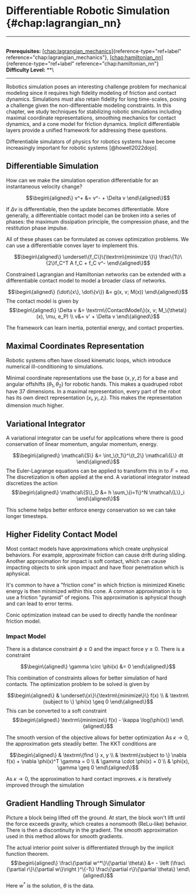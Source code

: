 # Differentiable Robotic Simulation \{#chap:lagrangian_nn\}

------------------------------------------------------------------------

\
**Prerequisites:**
[\[chap:lagrangian_mechanics\]](#chap:lagrangian_mechanics)\{reference-type="ref+label"
reference="chap:lagrangian_mechanics"\},
[\[chap:hamiltonian_nn\]](#chap:hamiltonian_nn)\{reference-type="ref+label"
reference="chap:hamiltonian_nn"\}\
**Difficulty Level:** \*\*\

------------------------------------------------------------------------

Robotics simulation poses an interesting challenge problem for
mechanical modeling since it requires high fidelity modeling of friction
and contact dynamics. Simulations must also retain fidelity for long
time-scales, posing a challenge given the non-differentiable modeling
constraints. In this chapter, we study techniques for stabilizing
robotic simulations including maximal coordinate representations,
smoothing mechanics for contact dynamics, and a cone model for friction
dynamics. Implicit differentiable layers provide a unified framework for
addressing these questions.

Differentiable simulators of physics for robotics systems have become
increasingly important for robotic systems [@howell2022dojo].

## Differentiable Simulation

How can we make the simulation operation differentiable for an
instantaneous velocity change?

$$\begin\{aligned\}
    v^+ &= v^- + \Delta v
\end\{aligned\}$$

If $\Delta v$ is differentiable, then the update becomes differentiable.
More generally, a differentiable contact model can be broken into a
series of phases: the maximum dissipation principle, the compression
phase, and the restitution phase impulse.

All of these phases can be formulated as convex optimization problems.
We can use a differentiable convex layer to implement this.

$$\begin\{aligned\}
\underset\{f_C\}\{\textrm\{minimize \}\} \frac\{1\}\{2\}f_C^T A  f_C + f_C v^-
\end\{aligned\}$$

Constrained Lagrangian and Hamiltonian networks can be extended with a
differentiable contact model to model a broader class of networks.

$$\begin\{aligned\}
(\dot\{x\}, \dot\{v\}) &= g(x, v; M(x))
\end\{aligned\}$$ The contact model is given by $$\begin\{aligned\}
    \Delta v &= \textrm\{ContactModel\}(x, v; M_\{\theta\}(x), \mu, e_P) \\
    v&= v' + \Delta v
\end\{aligned\}$$

The framework can learn inertia, potential energy, and contact
properties.

## Maximal Coordinates Representation

Robotic systems often have closed kinematic loops, which introduce
numerical ill-conditioning to simulations.

Minimal coordinate representations use the base $(x,y,z)$ for a base and
angular offshifts $(\theta_1, \theta_2)$ for robotic hands. This makes a
quadruped robot have 37 dimensions. In a maximal representation, every
part of the robot has its own direct representation $(x_i, y_i, z_i)$.
This makes the representation dimension much higher.

## Variational Integrator

A variational integrator can be useful for applications where there is
good conservation of linear momentum, angular momentum, energy.

$$\begin\{aligned\}
    \mathcal\{S\} &= \int_\{t_1\}^\{t_2\} \mathcal\{L\} dt
\end\{aligned\}$$ The Euler-Lagrange equations can be applied to transform
this in to $F=ma$. The discretization is often applied at the end. A
variational integrator instead discretizes the action $$\begin\{aligned\}
    \mathcal\{S\}_D &= h \sum_\{i=1\}^N \mathcal\{L\}_i
\end\{aligned\}$$

This scheme helps better enforce energy conservation so we can take
longer timesteps.

## Higher Fidelity Contact Model

Most contact models have approximations which create unphysical
behaviors. For example, approximate friction can cause drift during
sliding. Another approximation for impact is soft contact, which can
cause impacting objects to sink upon impact and have floor penetration
which is aphysical.

It's common to have a \"friction cone\" in which friction is minimized
Kinetic energy is then minimized within this cone. A common
approximation is to use a friction \"pyramid\" of regions. This
approximation is aphysical though and can lead to error terms.

Conic optimization instead can be used to directly handle the nonlinear
friction model.

### Impact Model

There is a distance constraint $\phi \geq 0$ and the impact force
$\gamma \geq 0$. There is a constraint

$$\begin\{aligned\}
    \gamma \circ \phi(x) &= 0
\end\{aligned\}$$

This combination of constraints allows for better simulation of hard
contacts. The optimization problem to be solved is given by

$$\begin\{aligned\}
   & \underset\{x\}\{\textrm\{minimize\}\} f(x) \\
   & \textrm\{subject to \} \phi(x) \geq 0
\end\{aligned\}$$ This can be converted to a soft constraint
$$\begin\{aligned\}
    \textrm\{minimize\} f(x) - \kappa \log(\phi(x))
\end\{aligned\}$$

The smooth version of the objective allows for better optimization As
$\kappa \to 0$, the approximation gets steadily better. The KKT
conditions are

$$\begin\{aligned\}
   & \textrm\{find \} x, y \\
   & \textrm\{subject to \}  \nabla f(x) + \nabla \phi(x)^T \gamma = 0 \\
   & \gamma \cdot \phi(x) = 0 \\
   & \phi(x), \gamma \geq 0
\end\{aligned\}$$

As $\kappa \to 0$, the approximation to hard contact improves. $\kappa$
is iteratively improved through the simulation

## Gradient Handling Through Simulator

Picture a block being lifted off the ground. At start, the block won't
lift until the force exceeds gravity, which creates a nonsmooth
(ReLu-like) behavior. There is then a discontinuity in the gradient. The
smooth approximation used in this method allows for smooth gradients.

The actual interior point solver is differentiated through by the
implicit function theorem. $$\begin\{aligned\}
\frac\{\partial w^*\}\{\partial \theta\} &= - \left (\frac\{\partial r\}\{\partial w\}\right )^\{-1\} \frac\{\partial r\}\{\partial \theta\}
\end\{aligned\}$$ Here $w^*$ is the solution, $\theta$ is the data.
